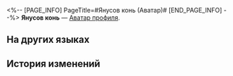 <%-- [PAGE_INFO]
PageTitle=#Янусов конь (Аватар)#
[END_PAGE_INFO] --%>
{{Предмет Инфобокс
|Название    = Янусов конь
|id          = 202024
|Изображение = Аватар Янусов конь.png
|Тип         = Аватар профиля
|Инвентарь   = 
|Редкость    = 4
|Эффект      = 
|Описание    = Янусов конь неподвижен, взгляд его устремлён вдаль.
|Источник1   = [[Аватар за обмен в магазине янусова коня после поступления нового товара.]]
}}
{{Описание|''«А вот и ты. Если нужны сокровища, отдай мне воспоминания. И... хватит топтать мне ноги».''}}
'''Янусов конь''' — [[Аватар профиля]].

==На других языках==
{{На других языках
|en   = Janus' Steed
|zhs  = 雅努斯之驹
|zht  = 雅努斯之駒
|ja   = ヤーヌスの木馬
|ko   = 야누스의 말
|es   = Potro de Jano
|fr   = Destrier de Janus
|ru   = Янусов конь
|th   = อาชาแห่ง Janus
|vi   = Ngựa Của Janus
|de   = Pferd von Janus
|id   = Kuda Janus
|pt   = Corcel de Janus
}}

==История изменений==
{{История изменений|3.5}}